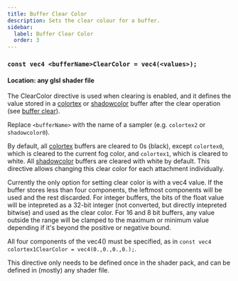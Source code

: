 ```yaml
---
title: Buffer Clear Color
description: Sets the clear colour for a buffer.
sidebar:
  label: Buffer Clear Color
  order: 3
---
```


### `const vec4 <bufferName>ClearColor = vec4(<values>);`


#### Location: any glsl shader file

The ClearColor directive is used when clearing is enabled, and it defines the value stored in a [colortex](/current/reference/buffers/colortex) or [shadowcolor](/current/reference/buffers/shadowcolor) buffer after the clear operation (see [buffer clear](/current/reference/constants/buffer_clear)).

Replace `<bufferName>` with the name of a sampler (e.g. `colortex2` or `shadowcolor0`).

By default, all [colortex](/current/reference/buffers/colortex) buffers are cleared to 0s (black), except `colortex0`, which is cleared to the current fog color, and `colortex1`, which is cleared to white. All [shadowcolor](/current/reference/buffers/shadowcolor) buffers are cleared with white by default. This directive allows changing this clear color for each attachment individually.

Currently the only option for setting clear color is with a vec4 value. If the buffer stores less than four components, the leftmost components will be used and the rest discarded. For integer buffers, the bits of the float value will be intepreted as a 32-bit integer (not converted, but directly intepreted bitwise) and used as the clear color. For 16 and 8 bit buffers, any value outside the range will be clamped to the maximum or minimum value depending if it's beyond the positive or negative bound.

All four components of the vec4() must be specified, as in `const vec4 colortex1ClearColor = vec4(0.,0.,0.,0.);`.

This directive only needs to be defined once in the shader pack, and can be defined in (mostly) any shader file.
